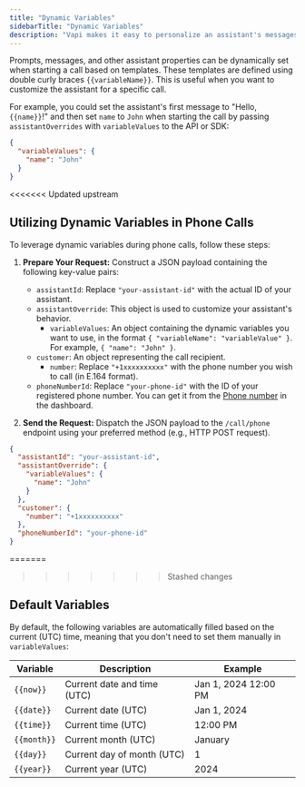 ```yaml
---
title: "Dynamic Variables"
sidebarTitle: "Dynamic Variables"
description: "Vapi makes it easy to personalize an assistant's messages and prompts using variables, allowing each call to be customized."
---
```


Prompts, messages, and other assistant properties can be dynamically set when starting a call based on templates.
These templates are defined using double curly braces `{{variableName}}`.
This is useful when you want to customize the assistant for a specific call.

For example, you could set the assistant's first message to "Hello, `{{name}}`!" and then set `name` to `John` when starting the call
by passing `assistantOverrides` with `variableValues` to the API or SDK:

```json
{
  "variableValues": {
    "name": "John"
  }
}
```

<<<<<<< Updated upstream
## Utilizing Dynamic Variables in Phone Calls

To leverage dynamic variables during phone calls, follow these steps:

1.  **Prepare Your Request:** Construct a JSON payload containing the following key-value pairs:

    *   `assistantId`: Replace `"your-assistant-id"` with the actual ID of your assistant.
    *   `assistantOverride`: This object is used to customize your assistant's behavior.
        *   `variableValues`: An object containing the dynamic variables you want to use, in the format `{ "variableName": "variableValue" }`. For example, `{ "name": "John" }`.
    *   `customer`: An object representing the call recipient.
        *   `number`: Replace `"+1xxxxxxxxxx"` with the phone number you wish to call (in E.164 format).
    *   `phoneNumberId`: Replace `"your-phone-id"` with the ID of your registered phone number. You can get it from the [Phone number](https://dashboard.vapi.ai/phone-numbers) in the dashboard.

2.  **Send the Request:** Dispatch the JSON payload to the `/call/phone` endpoint using your preferred method (e.g., HTTP POST request).

```json
{
  "assistantId": "your-assistant-id",
  "assistantOverride": {
    "variableValues": {
      "name": "John"
    }
  },
  "customer": {
    "number": "+1xxxxxxxxxx"
  },
  "phoneNumberId": "your-phone-id"
}
```

=======
>>>>>>> Stashed changes
## Default Variables

By default, the following variables are automatically filled based on the current (UTC) time,
meaning that you don't need to set them manually in `variableValues`:

| Variable    | Description                 | Example              |
| ----------- | --------------------------- | -------------------- |
| `{{now}}`   | Current date and time (UTC) | Jan 1, 2024 12:00 PM |
| `{{date}}`  | Current date (UTC)          | Jan 1, 2024          |
| `{{time}}`  | Current time (UTC)          | 12:00 PM             |
| `{{month}}` | Current month (UTC)         | January              |
| `{{day}}`   | Current day of month (UTC)  | 1                    |
| `{{year}}`  | Current year (UTC)          | 2024                 |
